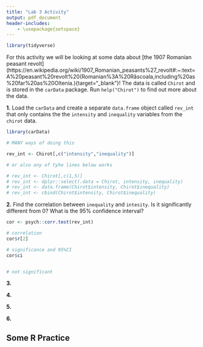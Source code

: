 ```yaml
---
title: "Lab 3 Activity"
output: pdf_document
header-includes:
    - \usepackage{setspace}
---
```


\onehalfspacing

```r
library(tidyverse)
```

For this activity we will be looking at some data about [the 1907 Romanian peasant revolt](https://en.wikipedia.org/wiki/1907_Romanian_peasants%27_revolt#:~:text=A%20peasant%20revolt%20(Romanian%3A%20Răscoala,including%20as%20far%20as%20Oltenia.){target="_blank"}! The data is called `Chirot` and is stored in the `carData` package. Run `help("Chirot")` to find out more about the data.


**1.** Load the `carData` and create a separate `data.frame` object called `rev_int` that only contains the the `intensity` and `inequality` variables from the `chirot` data.

```r
library(carData)

# MANY ways of doing this

rev_int <- Chirot[,c("intensity","inequality")]

# or also any of tyhe lines below works

# rev_int <- Chirot[,c(1,5)]
# rev_int <- dplyr::select(.data = Chirot, intensity, inequality)
# rev_int <- data.frame(Chirot$intensity, Chirot$inequality)
# rev_int <- cbind(Chirot$intensity, Chirot$inequality)

```

**2.** Find the correlation between `inequality` and `intesity`. Is it significantly different from 0? What is the 95% confidence interval?

```r

cor <- psych::corr.test(rev_int)

# correlation
cor$r[2]

# significance and 95%CI
cor$ci


# not significant
```



**3.**



**4.**




**5.**



**6.**


\newpage




## Some R Practice












